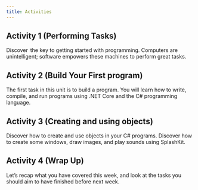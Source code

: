```yaml
---
title: Activities
---
```


## Activity 1 (Performing Tasks)

Discover  the key to getting started with programming. Computers are unintelligent; software empowers these machines to perform great tasks.  

## Activity 2 (Build Your First program)

The first task in this unit is to build a program. You will learn how to write, compile, and run programs using .NET Core and the C# programming language. 

## Activity 3 (Creating and using objects)

Discover how to create and use objects in your C# programs. Discover how to create some windows, draw images, and play sounds using SplashKit. 

## Activity 4 (Wrap Up)

Let’s recap what you have covered this week, and look at the tasks you should aim to have finished before next week. 